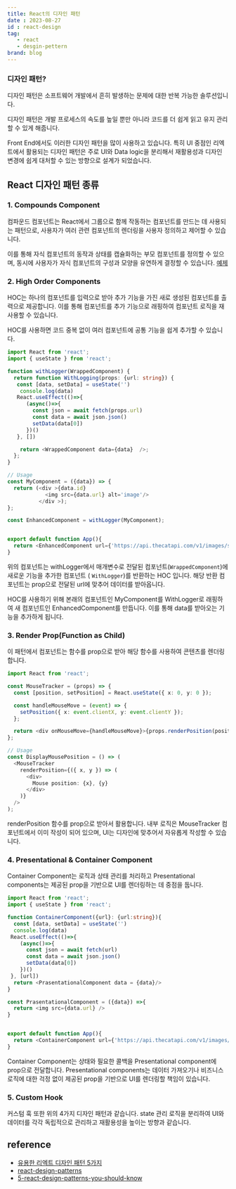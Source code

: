 ```yaml
---
title: React의 디자인 패턴 
date : 2023-08-27
id : react-design
tag: 
   - react
   - desgin-pettern
brand: blog
---
```


### 디자인 패턴?
디자인 패턴은 소프트웨어 개발에서 흔히 발생하는 문제에 대한 반복 가능한 솔루션입니다.

디자인 패턴은 개발 프로세스의 속도를 높일 뿐만 아니라 코드를 더 쉽게 읽고 유지 관리할 수 있게 해줍니다.

Front End에서도 이러한 디자인 패턴을 많이 사용하고 있습니다. 특히 UI 중점인 리엑트에서 활용되는 디자인 패턴은 주로 UI와 Data logic을 분리해서 재활용성과 디자인 변경에 쉽게 대처할 수 있는 방향으로 설계가 되었습니다. 

## React 디자인 패턴 종류

### 1. Compounds Component
컴파운드 컴포넌트는 React에서 그룹으로 함께 작동하는 컴포넌트를 만드는 데 사용되는 패턴으로, 사용자가 여러 관련 컴포넌트의 렌더링을 사용자 정의하고 제어할 수 있습니다.

이를 통해 자식 컴포넌트의 동작과 상태를 캡슐화하는 부모 컴포넌트를 정의할 수 있으며, 동시에 사용자가 자식 컴포넌트의 구성과 모양을 유연하게 결정할 수 있습니다.
[예제](https://codesandbox.io/s/flexible-compound-component-pattern-typescript-j3xqde?from-embed)

### 2. High Order Components
HOC는 하나의 컴포넌트를 입력으로 받아 추가 기능을 가진 새로 생성된 컴포넌트를 출력으로 제공합니다. 이를 통해 컴포넌트를 추가 기능으로 래핑하여 컴포넌트 로직을 재사용할 수 있습니다.

HOC를 사용하면 코드 중복 없이 여러 컴포넌트에 공통 기능을 쉽게 추가할 수 있습니다.

```ts
import React from 'react';
import { useState } from 'react';

function withLogger(WrappedComponent) {
  return function WithLogging(props: {url: string}) {
   const [data, setData] = useState('')
    console.log(data)
   React.useEffect(()=>{
      (async()=>{
        const json = await fetch(props.url)
        const data = await json.json()
        setData(data[0])
      })()
   }, [])

    return <WrappedComponent data={data}  />;
  };
}

// Usage
const MyComponent = ({data}) => {
  return (<div >{data.id}
            <img src={data.url} alt='image'/>
          </div >);
};

const EnhancedComponent = withLogger(MyComponent);


export default function App(){
  return <EnhancedComponent url={'https://api.thecatapi.com/v1/images/search'}/>
}
```
위의 컴포넌트는 withLogger에서 매개변수로 전달된 컴포넌트(`WrappedComponent`)에 새로운 기능을 추가한 컴포넌트 ( `WithLogger`)를 반환하는 HOC 입니다. 해당 반환 컴포넌트는 prop으로 전달된 url에 맞추어 데이터를 받아옵니다. 


HOC를 사용하기 위해 본래의 컴포넌트인 MyComponent를 WithLogger로 래핑하여 새 컴포넌트인 EnhancedComponent를 만듭니다. 이를 통해 data를 받아오는 기능을 추가하게 됩니다.


### 3. Render Prop(Function as Child)
이 패턴에서 컴포넌트는 함수를 prop으로 받아 해당 함수를 사용하여 콘텐츠를 렌더링합니다.

```ts
import React from 'react';

const MouseTracker = (props) => {
  const [position, setPosition] = React.useState({ x: 0, y: 0 });

  const handleMouseMove = (event) => {
    setPosition({ x: event.clientX, y: event.clientY });
  };

  return <div onMouseMove={handleMouseMove}>{props.renderPosition(position)}</div>;
};

// Usage
const DisplayMousePosition = () => (
  <MouseTracker
    renderPosition={({ x, y }) => (
      <div>
        Mouse position: {x}, {y}
      </div>
    )}
  />
);

```
renderPosition 함수를 prop으로 받아서 활용합니다. 내부 로직은 MouseTracker 컴포넌트에서 이미 작성이 되어 있으며, UI는 디자인에 맞추어서 자유롭게 작성할 수 있습니다.

### 4. Presentational & Container Component
 Container Component는 로직과 상태 관리를 처리하고 Presentational components는 제공된 prop을 기반으로 UI를 렌더링하는 데 중점을 둡니다.
```ts
import React from 'react';
import { useState } from 'react';

function ContainerComponent({url}: {url:string}){
  const [data, setData] = useState('')
  console.log(data)
 React.useEffect(()=>{
    (async()=>{
      const json = await fetch(url)
      const data = await json.json()
      setData(data[0])
    })()
 }, [url])
  return <PrasentationalComponent data = {data}/>
}

const PrasentationalComponent = ({data}) =>{
  return <img src={data.url} />
}


export default function App(){
  return <ContainerComponent url={'https://api.thecatapi.com/v1/images/search'}/>
}

```
Container Component는 상태와 필요한 콜백을 Presentational component에 prop으로 전달합니다. Presentational components는 데이터 가져오기나 비즈니스 로직에 대한 걱정 없이 제공된 prop을 기반으로 UI를 렌더링할 책임이 있습니다.


### 5. Custom Hook
커스텀 훅 또한 위의 4가지 디자인 패턴과 같습니다. state 관리 로직을 분리하여 UI와 데이터를 각각 독립적으로 관리하고 재활용성을 높이는 방향과 같습니다. 


## reference
- <a href="https://velog.io/@dnr6054/%EC%9C%A0%EC%9A%A9%ED%95%9C-%EB%A6%AC%EC%95%A1%ED%8A%B8-%ED%8C%A8%ED%84%B4-5%EA%B0%80%EC%A7%80" target="_blank">유용한 리엑트 디자인 패턴 5가지</a>
- <a href="https://blog.logrocket.com/react-design-patterns/" target="_blank">react-design-patterns</a>
- <a href="https://javascript.plainenglish.io/5-react-design-patterns-you-should-know-629030e2e2c7" target="_blank">5-react-design-patterns-you-should-know</a>